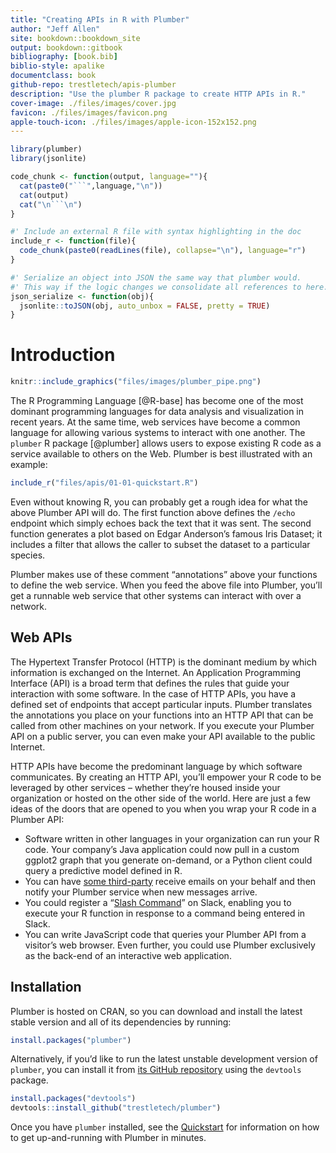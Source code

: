 ```yaml
--- 
title: "Creating APIs in R with Plumber"
author: "Jeff Allen"
site: bookdown::bookdown_site
output: bookdown::gitbook
bibliography: [book.bib]
biblio-style: apalike
documentclass: book
github-repo: trestletech/apis-plumber
description: "Use the plumber R package to create HTTP APIs in R."
cover-image: ./files/images/cover.jpg
favicon: ./files/images/favicon.png
apple-touch-icon: ./files/images/apple-icon-152x152.png
---
```


```r
library(plumber)
library(jsonlite)

code_chunk <- function(output, language=""){
  cat(paste0("```",language,"\n"))
  cat(output)
  cat("\n```\n")
}

#' Include an external R file with syntax highlighting in the doc
include_r <- function(file){
  code_chunk(paste0(readLines(file), collapse="\n"), language="r")
}

#' Serialize an object into JSON the same way that plumber would.
#' This way if the logic changes we consolidate all references to here.
json_serialize <- function(obj){
  jsonlite::toJSON(obj, auto_unbox = FALSE, pretty = TRUE)
}

```

# Introduction {#intro}

```r
knitr::include_graphics("files/images/plumber_pipe.png")
```

The R Programming Language [@R-base] has become one of the most dominant programming languages for data analysis and visualization in recent years. At the same time, web services have become a common language for allowing various systems to interact with one another. The `plumber` R package [@plumber] allows users to expose existing R code as a service available to others on the Web. Plumber is best illustrated with an example:

```r
include_r("files/apis/01-01-quickstart.R")
```

Even without knowing R, you can probably get a rough idea for what the above Plumber API will do. The first function above defines the `/echo` endpoint which simply echoes back the text that it was sent. The second function generates a plot based on Edgar Anderson's famous Iris Dataset; it includes a filter that allows the caller to subset the dataset to a particular species.

Plumber makes use of these comment "annotations" above your functions to define the web service. When you feed the above file into Plumber, you'll get a runnable web service that other systems can interact with over a network.

## Web APIs

The Hypertext Transfer Protocol (HTTP) is the dominant medium by which information is exchanged on the Internet. An Application Programming Interface (API) is a broad term that defines the rules that guide your interaction with some software. In the case of HTTP APIs, you have a defined set of endpoints that accept particular inputs. Plumber translates the annotations you place on your functions into an HTTP API that can be called from other machines on your network. If you execute your Plumber API on a public server, you can even make your API available to the public Internet.

HTTP APIs have become the predominant language by which software communicates. By creating an HTTP API, you'll empower your R code to be leveraged by other services -- whether they're housed inside your organization or hosted on the other side of the world. Here are just a few ideas of the doors that are opened to you when you wrap your R code in a Plumber API:

 - Software written in other languages in your organization can run your R code. Your company's Java application could now pull in a custom ggplot2 graph that you generate on-demand, or a Python client could query a predictive model defined in R.
 - You can have [some third-party](https://www.mailgun.com/) receive emails on your behalf and then notify your Plumber service when new messages arrive.
 - You could register a "[Slash Command](https://api.slack.com/slash-commands)" on Slack, enabling you to execute your R function in response to a command being entered in Slack.
 - You can write JavaScript code that queries your Plumber API from a visitor's web browser. Even further, you could use Plumber exclusively as the back-end of an interactive web application.
   
## Installation {#installation}

Plumber is hosted on CRAN, so you can download and install the latest stable version and all of its dependencies by running:

```r
install.packages("plumber")
```

Alternatively, if you'd like to run the latest unstable development version of `plumber`, you can install it from [its GitHub repository](https://github.com/trestletech/plumber) using the `devtools` package.

```r
install.packages("devtools")
devtools::install_github("trestletech/plumber")
```

Once you have `plumber` installed, see the [Quickstart](#quickstart) for information on how to get up-and-running with Plumber in minutes.
